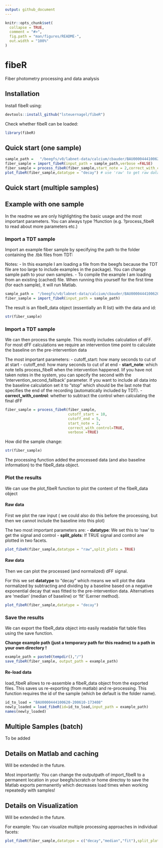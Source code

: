 ```yaml
---
output: github_document
---
```


<!-- README.md is generated from README.Rmd. Please edit that file -->

```r
knitr::opts_chunk$set(
  collapse = TRUE,
  comment = "#>",
  fig.path = "man/figures/README-",
  out.width = "100%"
)
```

# fibeR

<!-- badges: start -->
<!-- badges: end -->

Fiber photometry processing and data analysis

## Installation

Install fibeR using:

``` r
devtools::install_github("lsteuernagel/fibeR")
```

Check whether fibeR can be loaded:

```r
library(fibeR)
```

## Quick start (one sample)

```r
sample_path =   "/beegfs/v0/labnet-data/calcium/cbauder/BAU0000444100620-200610-173408/" # add your own path
fiber_sample = import_fibeR(input_path = sample_path,verbose =FALSE)
fiber_sample = process_fibeR(fiber_sample,start_note = 2,correct_with_control=TRUE,verbose =FALSE) # specify the intervention note, typically 2 (1 being the start of recording)
plot_fibeR(fiber_sample,datatype = "decay") # use 'raw' to get raw data plot
```


## Quick start (multiple samples)



## Example with one sample

In the readme we are only highlighting the basic usage and the most important parameters. You can always type
?function (e.g. ?process_fibeR to read about more parameters etc.)

### Import a TDT sample

Import an example fiber sample by specifying the path to the folder containing the .tbk files from TDT:

Notes:
- In this example I am loading a file from the beegfs because the TDT file are too large to include examples in the package). You can change sample path to your own samples.
- To compile the example I am loading from an existing (cached) file. When running this yourself for the first time (for each sample), it will run Matlab.

```r
sample_path =  "/beegfs/v0/labnet-data/calcium/cbauder/BAU0000444100620-200610-173408/"
fiber_sample = import_fibeR(input_path = sample_path)
```
The result is an fibeR_data object (essentially an R list) with the data and id:

```r
str(fiber_sample)
```

### Import a TDT sample

We can then process the sample. This mostly includes calculation of dFF. For most dFF calculations we require an intervention time point to calculate the baseline on the pre-intervention data

The most important parameters:
- cutoff_start: how many seconds to cut of at start
- cutoff_end: how many seconds to cut of at end
- **start_note**: which note tells process_fibeR when the intervention happened. Iif you have not taken notes in the system, you can specify the second with the 'intervention_second_fallback' parameter. If you want to include all data into the baseline calculation set it to "stop" which should be the last note that specifies the end of the recording (automatically included by TDT).
- **correct_with_control**: whether to subtract the control when calculating the final dFF

```r
fiber_sample = process_fibeR(fiber_sample,
                             cutoff_start = 10,
                             cutoff_end = 5,
                             start_note = 2,
                             correct_with_control=TRUE,
                             verbose =TRUE)
```
How did the sample change:

```r
str(fiber_sample)
```

The processing function added the processed data (and also baseline information) to the fibeR_data object.

### Plot the results 

We can use the plot_fibeR function to plot the content of the fibeR_data object

#### Raw data

First we plot the raw input ( we could also do this before the processing, but then we cannot include the baseline into this plot)

The two most important parameters are:
- **datatype**: We set this to 'raw' to get the signal and control
- **split_plots**: If TRUE signal and control are plotted in two facets.

```r
plot_fibeR(fiber_sample,datatype = "raw",split_plots = TRUE)
```
#### Raw data

Then we can plot the processed (and normalized) dFF signal.

For this we set **datatype** to "decay" which means we will plot the data normalized by subtracting and dividing by a baseline based on a negative exponential decay that was fitted to the pre-intervention data. Alternatives are 'median' (median of baseline) or 'fit' (Lerner method).

```r
plot_fibeR(fiber_sample,datatype = "decay")
```

### Save the results

We can export the fibeR_data object into easily readable flat table files using the save function. 

**Change example path (just a temporary path for this readme) to a path in your own directory !**

```r
example_path = paste0(tempdir(),"/")
save_fibeR(fiber_sample, output_path = example_path)
```

#### Re-load data

load_fibeR allows to re-assemble a fibeR_data object from the exported files. This saves us re-exporting (from matlab) and re-processing.
This function requires the id of the sample (which be default is the folder name).

```r
id_to_load = "BAU0000444100620-200610-173408"
newly_loaded = load_fibeR(id=id_to_load,input_path = example_path)
names(newly_loaded)
```


## Multiple Samples (batch)

To be added

## Details on Matlab and caching

Will be extended in the future.

Most importantly: You can change the outputpath of import_fibeR to a permanent location in your beegfs/scratch or home directoy to save the Matlab exports permanently which decreases load times when working repeatedly with samples!

## Details on Visualization

Will be extended in the future.

For example: You can visualize multiple processing approaches in individual facets:

```r
plot_fibeR(fiber_sample,datatype = c("decay","median","fit"),split_plots = TRUE)
```




